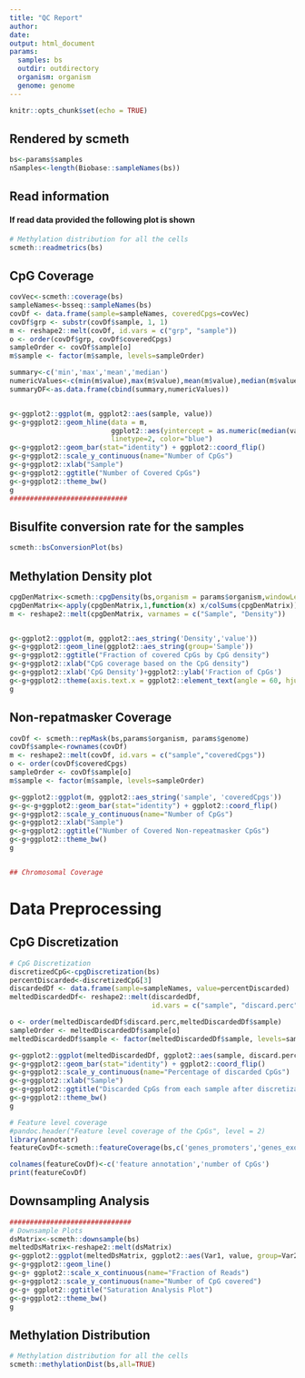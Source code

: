 ```yaml
---
title: "QC Report"
author: 
date: 
output: html_document
params:
  samples: bs
  outdir: outdirectory
  organism: organism
  genome: genome
---
```


```r
knitr::opts_chunk$set(echo = TRUE)
```

## Rendered by scmeth

```r
bs<-params$samples
nSamples<-length(Biobase::sampleNames(bs))
```

## Read information
#### If read data provided the following plot is shown
```r
# Methylation distribution for all the cells
scmeth::readmetrics(bs)
```


## CpG Coverage 

```r

covVec<-scmeth::coverage(bs)
sampleNames<-bsseq::sampleNames(bs)
covDf <- data.frame(sample=sampleNames, coveredCpgs=covVec)
covDf$grp <- substr(covDf$sample, 1, 1)
m <- reshape2::melt(covDf, id.vars = c("grp", "sample"))
o <- order(covDf$grp, covDf$coveredCpgs)
sampleOrder <- covDf$sample[o]
m$sample <- factor(m$sample, levels=sampleOrder)

summary<-c('min','max','mean','median')
numericValues<-c(min(m$value),max(m$value),mean(m$value),median(m$value))
summaryDF<-as.data.frame(cbind(summary,numericValues))


g<-ggplot2::ggplot(m, ggplot2::aes(sample, value))
g<-g+ggplot2::geom_hline(data = m, 
                         ggplot2::aes(yintercept = as.numeric(median(value))), 
                         linetype=2, color="blue")
g<-g+ggplot2::geom_bar(stat="identity") + ggplot2::coord_flip() 
g<-g+ggplot2::scale_y_continuous(name="Number of CpGs") 
g<-g+ggplot2::xlab("Sample") 
g<-g+ggplot2::ggtitle("Number of Covered CpGs")  
g<-g+ggplot2::theme_bw()
g
#############################
```

## Bisulfite conversion rate for the samples
```r
scmeth::bsConversionPlot(bs)

```


## Methylation Density plot
```r
cpgDenMatrix<-scmeth::cpgDensity(bs,organism = params$organism,windowLength=1000)
cpgDenMatrix<-apply(cpgDenMatrix,1,function(x) x/colSums(cpgDenMatrix))
m <- reshape2::melt(cpgDenMatrix, varnames = c("Sample", "Density"))


g<-ggplot2::ggplot(m, ggplot2::aes_string('Density','value'))
g<-g+ggplot2::geom_line(ggplot2::aes_string(group='Sample'))
g<-g+ggplot2::ggtitle("Fraction of covered CpGs by CpG density") 
g<-g+ggplot2::xlab("CpG coverage based on the CpG density") 
g<-g+ggplot2::xlab('CpG Density')+ggplot2::ylab('Fraction of CpGs')
g<-g+ggplot2::theme(axis.text.x = ggplot2::element_text(angle = 60, hjust = 1))
g

```



## Non-repatmasker Coverage
```r
covDf <- scmeth::repMask(bs,params$organism, params$genome)
covDf$sample<-rownames(covDf)
m <- reshape2::melt(covDf, id.vars = c("sample","coveredCpgs"))
o <- order(covDf$coveredCpgs)
sampleOrder <- covDf$sample[o]
m$sample <- factor(m$sample, levels=sampleOrder)

g<-ggplot2::ggplot(m, ggplot2::aes_string('sample', 'coveredCpgs'))
g<-g<-g+ggplot2::geom_bar(stat="identity") + ggplot2::coord_flip()
g<-g+ggplot2::scale_y_continuous(name="Number of CpGs") 
g<-g+ggplot2::xlab("Sample") 
g<-g+ggplot2::ggtitle("Number of Covered Non-repeatmasker CpGs")  
g<-g+ggplot2::theme_bw()
g


## Chromosomal Coverage
```

# Data Preprocessing
## CpG Discretization

```r
# CpG Discretization
discretizedCpG<-cpgDiscretization(bs)
percentDiscarded<-discretizedCpG[3]
discardedDf <- data.frame(sample=sampleNames, value=percentDiscarded)
meltedDiscardedDf<- reshape2::melt(discardedDf, 
                                   id.vars = c("sample", "discard.perc"))

o <- order(meltedDiscardedDf$discard.perc,meltedDiscardedDf$sample)
sampleOrder <- meltedDiscardedDf$sample[o]
meltedDiscardedDf$sample <- factor(meltedDiscardedDf$sample, levels=sampleOrder)

g<-ggplot2::ggplot(meltedDiscardedDf, ggplot2::aes(sample, discard.perc))
g<-g+ggplot2::geom_bar(stat="identity") + ggplot2::coord_flip() 
g<-g+ggplot2::scale_y_continuous(name="Percentage of discarded CpGs") 
g<-g+ggplot2::xlab("Sample") 
g<-g+ggplot2::ggtitle("Discarded CpGs from each sample after discretization")
g<-g+ggplot2::theme_bw()
g

# Feature level coverage
#pandoc.header("Feature level coverage of the CpGs", level = 2)
library(annotatr)
featureCovDf<-scmeth::featureCoverage(bs,c('genes_promoters','genes_exons','genes_introns','genes_intergenic','cpg_islands','cpg_shelves','cpg_shores','cpg_inter'),genome)

colnames(featureCovDf)<-c('feature annotation','number of CpGs')
print(featureCovDf)
```

## Downsampling Analysis
```r

##############################
# Downsample Plots
dsMatrix<-scmeth::downsample(bs)
meltedDsMatrix<-reshape2::melt(dsMatrix)
g<-ggplot2::ggplot(meltedDsMatrix, ggplot2::aes(Var1, value, group=Var2))
g<-g+ggplot2::geom_line() 
g<-g+ ggplot2::scale_x_continuous(name="Fraction of Reads")
g<-g+ggplot2::scale_y_continuous(name="Number of CpG covered") 
g<-g+ ggplot2::ggtitle("Saturation Analysis Plot") 
g<-g+ggplot2::theme_bw()
g

```

## Methylation Distribution
```r
# Methylation distribution for all the cells
scmeth::methylationDist(bs,all=TRUE)

```


